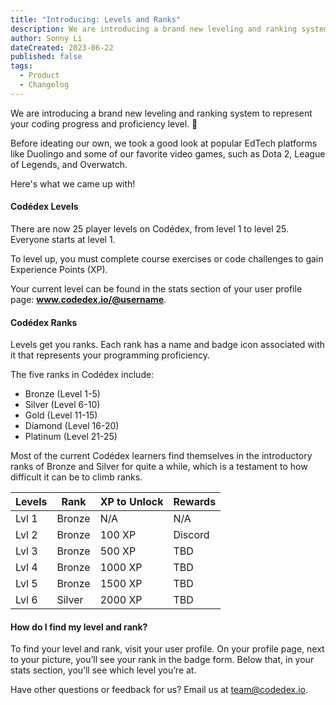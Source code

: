 ```yaml
---
title: "Introducing: Levels and Ranks"
description: We are introducing a brand new leveling and ranking system to represent your coding progress and proficiency level. 👾
author: Sonny Li
dateCreated: 2023-06-22
published: false
tags:
  - Product
  - Changelog
---
```


We are introducing a brand new leveling and ranking system to represent your coding progress and proficiency level. 👾

Before ideating our own, we took a good look at popular EdTech platforms like Duolingo and some of our favorite video games, such as Dota 2, League of Legends, and Overwatch. 

Here's what we came up with!

#### Codédex Levels

There are now 25 player levels on Codédex, from level 1 to level 25. Everyone starts at level 1.

To level up, you must complete course exercises or code challenges to gain Experience Points (XP).

Your current level can be found in the stats section of your user profile page: **www.codedex.io/@username**.

#### Codédex Ranks

Levels get you ranks. Each rank has a name and badge icon associated with it that represents your programming proficiency.

The five ranks in Codédex include:

- Bronze (Level 1-5)
- Silver (Level 6-10)
- Gold (Level 11-15)
- Diamond (Level 16-20)
- Platinum (Level 21-25)

Most of the current Codédex learners find themselves in the introductory ranks of Bronze and Silver for quite a while, which is a testament to how difficult it can be to climb ranks.

| Levels      |  Rank       | XP to Unlock | Rewards |
| ----------- | ----------- | ------------ | ------- |
| Lvl 1       | Bronze      | N/A          | N/A     |
| Lvl 2       | Bronze      | 100 XP       | Discord |
| Lvl 3       | Bronze      | 500 XP       | TBD     |
| Lvl 4       | Bronze      | 1000 XP      | TBD     |
| Lvl 5       | Bronze      | 1500 XP      | TBD     |
| Lvl 6       | Silver      | 2000 XP      | TBD     |

#### How do I find my level and rank?

To find your level and rank, visit your user profile. On your profile page, next to your picture, you’ll see your rank in the badge form. Below that, in your stats section, you’ll see which level you’re at.

Have other questions or feedback for us? Email us at team@codedex.io.
